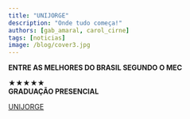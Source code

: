 ```yaml
---
title: "UNIJORGE"
description: "Onde tudo começa!"
authors: [gab_amaral, carol_cirne]
tags: [noticias]
image: /blog/cover3.jpg
---
```


**ENTRE AS MELHORES DO BRASIL SEGUNDO O MEC**

★★★★★  
**GRADUAÇÃO PRESENCIAL**

[UNIJORGE](https://www.instagram.com/p/DJScbfAxO-Q/?igsh=ajVrcWp6a3FhcGNk)
